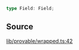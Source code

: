 ```ts
type Field: Field;
```

## Source

[lib/provable/wrapped.ts:42](https://github.com/o1-labs/o1js/blob/3b1b22555bd0099419efc0703dfdb8b2eb7c3e6f/src/lib/provable/wrapped.ts#L42)
